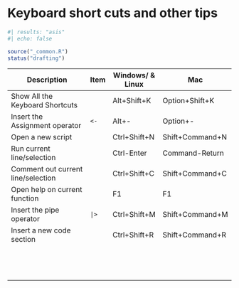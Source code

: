 # Keyboard short cuts and other tips

```r
#| results: "asis"
#| echo: false

source("_common.R")
status("drafting")
```

| Description                          | Item | Windows/ & Linux | Mac             |
|--------------------------------------|------|------------------|-----------------|
| Show All the Keyboard Shortcuts      |      | Alt+Shift+K      | Option+Shift+K  |
| Insert the Assignment operator       | `<-` | Alt+-            | Option+-        |
| Open a new script                    |      | Ctrl+Shift+N     | Shift+Command+N |
| Run current line/selection           |      | Ctrl-Enter       | Command-Return  |
| Comment out current line/selection   |      | Ctrl+Shift+C     | Shift+Command+C |
| Open help on current function        |      | F1               | F1              |
| Insert the pipe operator             | `|>` | Ctrl+Shift+M     | Shift+Command+M |
| Insert a new code section            |      | Ctrl+Shift+R     | Shift+Command+R |
|                                      |      |                  |                 |
|                                      |      |                  |                 |
|                                      |      |                  |                 |
|                                      |      |                  |                 |
|                                      |      |                  |                 |
|                                      |      |                  |                 |
|                                      |      |                  |                 |
|                                      |      |                  |                 |
|                                      |      |                  |                 |
|                                      |      |                  |                 |
|                                      |      |                  |                 |
|                                      |      |                  |                 |
|                                      |      |                  |                 |


